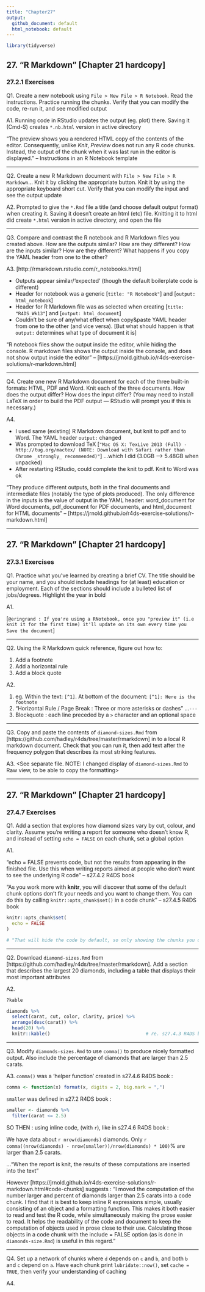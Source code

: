 ```yaml
---
title: "Chapter27"
output:
  github_document: default
  html_notebook: default
---
```


```r
library(tidyverse)
```


## 27. "R Markdown" [Chapter 21 hardcopy]
### 27.2.1 Exercises

Q1.
Create a new notebook using `File > New File > R Notebook`. Read the instructions. Practice running the chunks. Verify that you can modify the code, re-run it, and see modified output

A1. <See separate file>
Running code in RStudio updates the output (eg. plot) there. Saving it (Cmd-S) creates `*.nb.html` version in active directory

"The preview shows you a rendered HTML copy of the contents of the editor. Consequently, unlike *Knit*, *Preview* does not run any R code chunks. Instead, the output of the chunk when it was last run in the editor is displayed." -- Instructions in an R Notebook template

-----------

Q2.
Create a new R Markdown document with `File > New File > R Markdown`… Knit it by clicking the appropriate button. Knit it by using the appropriate keyboard short cut. Verify that you can modify the input and see the output update

A2. <See separate file>
Prompted to give the `*.Rmd` file a title (and choose default output format) when creating it. Saving it doesn't create an html (etc) file. Knitting it to html did create `*.html` version in active directory, and open the file

-----------

Q3.
Compare and contrast the R notebook and R Markdown files you created above.
How are the outputs similar? How are they different?
How are the inputs similar? How are they different?
What happens if you copy the YAML header from one to the other?

A3.
[http://rmarkdown.rstudio.com/r_notebooks.html]

* Outputs appear similar/'expected' (though the default boilerplate code is different)
* Header for notebook was a generic [`title: "R Notebook"`] and [`output: html_notebook`]
* Header for R Markdown file was as selected when creating [`title: "R4DS_Wk13"`] and [`output: html_document`]
* Couldn't be sure of any/what effect when copy&paste YAML header from one to the other (and vice versa). [But what should happen is that `output:` determines what type of document it is]

"R notebook files show the output inside the editor, while hiding the console. R markdown files shows the output inside the console, and does not show output inside the editor" -- [https://jrnold.github.io/r4ds-exercise-solutions/r-markdown.html]

-----------

Q4.
Create one new R Markdown document for each of the three built-in formats: HTML, PDF and Word.
Knit each of the three documents. How does the output differ? How does the input differ?
(You may need to install LaTeX in order to build the PDF output — RStudio will prompt you if this is necessary.)

A4. <See separate files>

* I used same (existing) R Markdown document, but knit to pdf and to Word. The YAML header `output:` changed
* Was prompted to download TeX [`"Mac OS X: TexLive 2013 (Full) - http://tug.org/mactex/
(NOTE: Download with Safari rather than Chrome _strongly_ recommended)"`] ...which I did (3.0GB --> 5.48GB when unpacked)
* After restarting RStudio, could complete the knit to pdf. Knit to Word was ok

"They produce different outputs, both in the final documents and intermediate files (notably the type of plots produced). The only difference in the inputs is the value of output in the YAML header: word_document for Word documents, pdf_document for PDF documents, and html_document for HTML documents" -- [https://jrnold.github.io/r4ds-exercise-solutions/r-markdown.html]


-----------

## 27. "R Markdown" [Chapter 21 hardcopy]
### 27.3.1 Exercises

Q1.
Practice what you’ve learned by creating a brief CV. The title should be your name, and you should include headings for (at least) education or employment. Each of the sections should include a bulleted list of jobs/degrees. Highlight the year in bold

A1. <See separate file>

[`@eringrand : If you're using a RNotebook, once you "preview it" (i.e knit it for the first time) it'll update on its own every time you Save the document`]

-----------

Q2.
Using the R Markdown quick reference, figure out how to:

1. Add a footnote
2. Add a horizontal rule
3. Add a block quote

A2. <ALSO see separate file>

1. eg. Within the text: `[^1]`. At bottom of the document: `[^1]: Here is the footnote`
2. "Horizontal Rule / Page Break : Three or more asterisks or dashes" ...`---`
3. Blockquote : each line preceded by a `>` character and an optional space

-----------

Q3.
Copy and paste the contents of `diamond-sizes.Rmd` from [https://github.com/hadley/r4ds/tree/master/rmarkdown] in to a local R markdown document. Check that you can run it, then add text after the frequency polygon that describes its most striking features.

A3. <See separate file. NOTE: I changed display of `diamond-sizes.Rmd` to Raw view, to be able to copy the formatting>


-----------

## 27. "R Markdown" [Chapter 21 hardcopy]
### 27.4.7 Exercises
  
Q1.
Add a section that explores how diamond sizes vary by cut, colour, and clarity. Assume you’re writing a report for someone who doesn’t know R, and instead of setting `echo = FALSE` on each chunk, set a global option

A1.

"echo = FALSE prevents code, but not the results from appearing in the finished file. Use this when writing reports aimed at people who don’t want to see the underlying R code" -- s27.4.2 R4DS book

"As you work more with **knitr**, you will discover that some of the default chunk options don’t fit your needs and you want to change them. You can do this by calling `knitr::opts_chunk$set()` in a code chunk" -- s27.4.5 R4DS book

```r
knitr::opts_chunk$set(
  echo = FALSE
)

# "That will hide the code by default, so only showing the chunks you deliberately choose to show (with `echo = TRUE`)" -- s27.4.5 R4DS book
```


-----------

Q2.
Download `diamond-sizes.Rmd` from [https://github.com/hadley/r4ds/tree/master/rmarkdown]. Add a section that describes the largest 20 diamonds, including a table that displays their most important attributes

A2.
```r
?kable

diamonds %>%
  select(carat, cut, color, clarity, price) %>%
  arrange(desc(carat)) %>%
  head(20) %>%
  knitr::kable()                                   # re. s27.4.3 R4DS book
```


-----------

Q3.
Modify `diamonds-sizes.Rmd` to use `comma()` to produce nicely formatted output. Also include the percentage of diamonds that are larger than 2.5 carats.

A3.
`comma()` was a 'helper function' created in s27.4.6 R4DS book :
```r
comma <- function(x) format(x, digits = 2, big.mark = ",")
```

`smaller` was defined in s27.2 R4DS book :
```r
smaller <- diamonds %>% 
  filter(carat <= 2.5)
```

SO THEN : using inline code, (with `r `), like in s27.4.6 R4DS book :

We have data about `r nrow(diamonds)` diamonds. Only `r comma((nrow(diamonds) - nrow(smaller))/nrow(diamonds) * 100)`% are larger than 2.5 carats.

..."When the report is knit, the results of these computations are inserted into the text"

However [https://jrnold.github.io/r4ds-exercise-solutions/r-markdown.html#code-chunks] suggests :
"I moved the computation of the number larger and percent of diamonds larger than 2.5 carats into a code chunk. I find that it is best to keep inline R expressions simple, usually consisting of an object and a formatting function. This makes it both easier to read and test the R code, while simultaneously making the prose easier to read. It helps the readability of the code and document to keep the computation of objects used in prose close to their use. Calculating those objects in a code chunk with the include = FALSE option (as is done in `diamonds-size.Rmd`) is useful in this regard."


-----------

Q4.
Set up a network of chunks where `d` depends on `c` and `b`, and both `b` and `c` depend on `a`. Have each chunk print `lubridate::now()`, set `cache = TRUE`, then verify your understanding of caching

A4.


